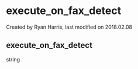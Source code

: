 
# execute_on_fax_detect 

 Created by  Ryan Harris, last modified on 2018.02.08

## execute_on_fax_detect

string


